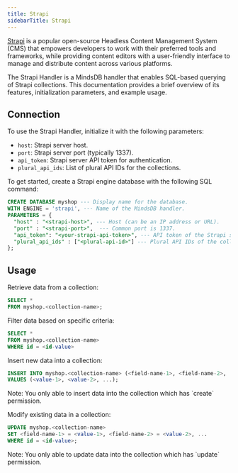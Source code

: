 ```yaml
---
title: Strapi
sidebarTitle: Strapi
---
```


[Strapi](https://strapi.io/) is a popular open-source Headless Content Management System (CMS) that empowers developers to work with their preferred tools and frameworks, while providing content editors with a user-friendly interface to manage and distribute content across various platforms.

The Strapi Handler is a MindsDB handler that enables SQL-based querying of Strapi collections. This documentation provides a brief overview of its features, initialization parameters, and example usage.

## Connection

To use the Strapi Handler, initialize it with the following parameters:

- `host`: Strapi server host.
- `port`: Strapi server port (typically 1337).
- `api_token`: Strapi server API token for authentication.
- `plural_api_ids`: List of plural API IDs for the collections.

To get started, create a Strapi engine database with the following SQL command:

```sql
CREATE DATABASE myshop --- Display name for the database.
WITH ENGINE = 'strapi', --- Name of the MindsDB handler.
PARAMETERS = {
  "host" : "<strapi-host>", --- Host (can be an IP address or URL).
  "port" : "<strapi-port>",  --- Common port is 1337.
  "api_token": "<your-strapi-api-token>", --- API token of the Strapi server.
  "plural_api_ids" : ["<plural-api-id>"] --- Plural API IDs of the collections.
};
```

## Usage

Retrieve data from a collection:

```sql
SELECT *
FROM myshop.<collection-name>;
```

Filter data based on specific criteria:

```sql
SELECT *
FROM myshop.<collection-name>
WHERE id = <id-value>
```

Insert new data into a collection:

```sql
INSERT INTO myshop.<collection-name> (<field-name-1>, <field-name-2>, ...)
VALUES (<value-1>, <value-2>, ...);
```

<Tip>
  Note: You only able to insert data into the collection which has `create`
  permission.
</Tip>


Modify existing data in a collection:

```sql
UPDATE myshop.<collection-name>
SET <field-name-1> = <value-1>, <field-name-2> = <value-2>, ...
WHERE id = <id-value>;
```

<Tip>
  Note: You only able to update data into the collection which has `update`
  permission.
</Tip>
